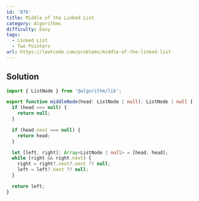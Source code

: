 ```yaml
---
id: '876'
title: Middle of the Linked List
category: Algorithms
difficulty: Easy
tags:
  - Linked List
  - Two Pointers
url: https://leetcode.com/problems/middle-of-the-linked-list
---
```


## Solution

```typescript filename="solution.ts" copy
import { ListNode } from '@algorithm/lib';

export function middleNode(head: ListNode | null): ListNode | null {
  if (head === null) {
    return null;
  }

  if (head.next === null) {
    return head;
  }

  let [left, right]: Array<ListNode | null> = [head, head];
  while (right && right.next) {
    right = right?.next?.next ?? null;
    left = left?.next ?? null;
  }

  return left;
}
```
